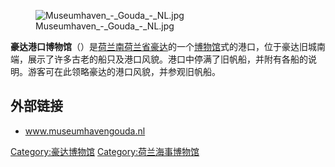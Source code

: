 [[File:Museumhaven_-_Gouda_-_NL.jpg|thumb]]

'''豪达港口博物馆'''（{{lang-nl|Museumhaven Gouda}}）是[[荷兰|荷兰]][[南荷兰省|南荷兰省]][[豪达|豪达]]的一个[[博物馆|博物馆]]式的港口，位于豪达旧城南端，展示了许多古老的船只及港口风貌。港口中停满了旧帆船，并附有各船的说明。游客可在此领略豪达的港口风貌，并参观旧帆船。

== 外部链接 ==
* [http://www.museumhavengouda.nl www.museumhavengouda.nl] {{Wayback|url=http://www.museumhavengouda.nl/ |date=20200614080745 }}{{nl}}

[[Category:豪达博物馆|Category:豪达博物馆]]
[[Category:荷兰海事博物馆|Category:荷兰海事博物馆]]